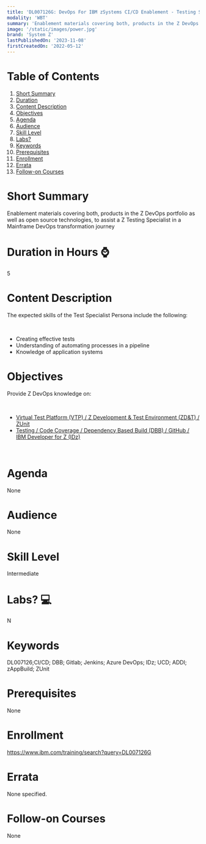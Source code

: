 ```yaml
---
title: 'DL007126G: DevOps For IBM zSystems CI/CD Enablement - Testing Specialist'
modality: 'WBT'
summary: 'Enablement materials covering both, products in the Z DevOps portfolio as well as open source technologies, to assist a Z Testing Specialist in a Mainframe DevOps transformation journey'
image: '/static/images/power.jpg'
brand: 'System Z'
lastPublishedOn: '2023-11-08'
firstCreatedOn: '2022-05-12'
---
```

# Table of Contents
1.  [Short Summary](#short-summary)
2.  [Duration](#duration-in-hours-)
3.  [Content Description](#content-description)
4.  [Objectives](#objectives)
5.  [Agenda](#agenda)
6.  [Audience](#audience)
7.  [Skill Level](#skill-level)
8.  [Labs?](#labs-)
9.  [Keywords](#keywords)
10. [Prerequisites](#prerequisites)
11. [Enrollment](#enrollment)
12. [Errata](#errata)
13. [Follow-on Courses](#follow-on-courses)

# Short Summary
Enablement materials covering both, products in the Z DevOps portfolio as well as open source technologies, to assist a Z Testing Specialist in a Mainframe DevOps transformation journey

# Duration in Hours ⌚
5

# Content Description
The expected skills of the Test Specialist Persona include the following:

 

* Creating effective tests
* Understanding of automating processes in a pipeline
* Knowledge of application systems


# Objectives
Provide Z DevOps knowledge on:

 

* [Virtual Test Platform (VTP) / Z Development & Test Environment (ZD&T) / ZUnit](https://learn.ibm.com/course/view.php?id=11134#section-1)
* [Testing / Code Coverage / Dependency Based Build (DBB) / GitHub / IBM Developer for Z (IDz)](https://learn.ibm.com/course/view.php?id=11134#section-2)

 



# Agenda
None

# Audience
None

# Skill Level
Intermediate

# Labs? 💻
N

# Keywords
DL007126;CI/CD; DBB; Gitlab; Jenkins; Azure DevOps; IDz; UCD; ADDI; zAppBuild; ZUnit

# Prerequisites
None

# Enrollment
https://www.ibm.com/training/search?query=DL007126G

# Errata
None specified.

# Follow-on Courses
None

